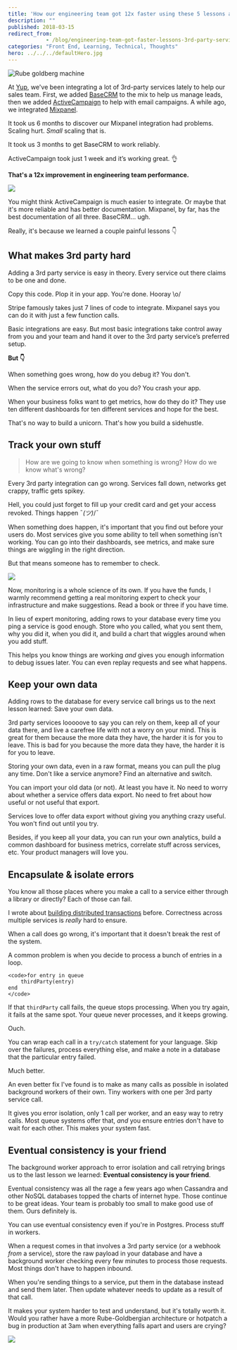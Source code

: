 ```yaml
---
title: 'How our engineering team got 12x faster using these 5 lessons about integrating 3rd-party services'
description: ""
published: 2018-03-15
redirect_from: 
            - /blog/engineering-team-got-faster-lessons-3rd-party-services/swizec/8283
categories: "Front End, Learning, Technical, Thoughts"
hero: ../../../defaultHero.jpg
---
```


![Rube goldberg machine](./img/media-mYqaRkXyoGbcY-giphy.gif)

At [Yup](https://www.yup.com), we've been integrating a lot of 3rd-party services lately to help our sales team. First, we added [BaseCRM](https://getbase.com/) to the mix to help us manage leads, then we added [ActiveCampaign](https://www.activecampaign.com/) to help with email campaigns. A while ago, we integrated [Mixpanel](https://mixpanel.com/).

It took us 6 months to discover our Mixpanel integration had problems. Scaling hurt. _Small_ scaling that is.

It took us 3 months to get BaseCRM to work reliably.

ActiveCampaign took just 1 week and it’s working great. 👌

**That's a 12x improvement in engineering team performance.**

![](./img/media-CDJo4EgHwbaPS-giphy.gif)

You might think ActiveCampaign is much easier to integrate. Or maybe that it's more reliable and has better documentation. Mixpanel, by far, has the best documentation of all three. BaseCRM… ugh.

Really, it's because we learned a couple painful lessons 👇

## What makes 3rd party hard

Adding a 3rd party service is easy in theory. Every service out there claims to be one and done.

Copy this code. Plop it in your app. You're done. Hooray \\o/

Stripe famously takes just 7 lines of code to integrate. Mixpanel says you can do it with just a few function calls.

Basic integrations are easy. But most basic integrations take control away from you and your team and hand it over to the 3rd party service’s preferred setup.

**But 👇**

When something goes wrong, how do you debug it? You don't.

When the service errors out, what do you do? You crash your app.

When your business folks want to get metrics, how do they do it? They use ten different dashboards for ten different services and hope for the best.

That's no way to build a unicorn. That's how you build a sidehustle.

## Track your own stuff

> How are we going to know when something is wrong? How do we know what's wrong?

Every 3rd party integration can go wrong. Services fall down, networks get crappy, traffic gets spikey.

Hell, you could just forget to fill up your credit card and get your access revoked. Things happen ¯_(ツ)_/¯

When something does happen, it's important that you find out before your users do. Most services give you some ability to tell when something isn't working. You can go into their dashboards, see metrics, and make sure things are wiggling in the right direction.

But that means someone has to remember to check.

![](./img/media-5fBH6zc5cLWMCWrISHK-giphy.gif)

Now, monitoring is a whole science of its own. If you have the funds, I warmly recommend getting a real monitoring expert to check your infrastructure and make suggestions. Read a book or three if you have time.

In lieu of expert monitoring, adding rows to your database every time you ping a service is good enough. Store who you called, what you sent them, why you did it, when you did it, and build a chart that wiggles around when you add stuff.

This helps you know things are working _and_ gives you enough information to debug issues later. You can even replay requests and see what happens.

## Keep your own data

Adding rows to the database for every service call brings us to the next lesson learned: Save your own data.

3rd party services looooove to say you can rely on them, keep all of your data there, and live a carefree life with not a worry on your mind. This is great for them because the more data they have, the harder it is for you to leave. This is bad for you because the more data they have, the harder it is for you to leave.

Storing your own data, even in a raw format, means you can pull the plug any time. Don't like a service anymore? Find an alternative and switch.

You can import your old data (or not). At least you have it. No need to worry about whether a service offers data export. No need to fret about how useful or not useful that export.

Services love to offer data export without giving you anything crazy useful. You won't find out until you try.

Besides, if you keep all your data, you can run your own analytics, build a common dashboard for business metrics, correlate stuff across services, etc. Your product managers will love you.

## Encapsulate & isolate errors

You know all those places where you make a call to a service either through a library or directly? Each of those can fail.

I wrote about [building distributed transactions](https://swizec.com/blog/always-put-side-effects-last/swizec/8057) before. Correctness across multiple services is _really_ hard to ensure.

When a call does go wrong, it's important that it doesn't break the rest of the system.

A common problem is when you decide to process a bunch of entries in a loop.

```undefined
<code>for entry in queue
    thirdParty(entry)
end
</code>
```

If that `thirdParty` call fails, the queue stops processing. When you try again, it fails at the same spot. Your queue never processes, and it keeps growing.

Ouch.

You can wrap each call in a `try/catch` statement for your language. Skip over the failures, process everything else, and make a note in a database that the particular entry failed.

Much better.

An even better fix I've found is to make as many calls as possible in isolated background workers of their own. Tiny workers with one per 3rd party service call.

It gives you error isolation, only 1 call per worker, and an easy way to retry calls. Most queue systems offer that, _and_ you ensure entries don't have to wait for each other. This makes your system fast.

## Eventual consistency is your friend

The background worker approach to error isolation and call retrying brings us to the last lesson we learned: **Eventual consistency is your friend**.

Eventual consistency was all the rage a few years ago when Cassandra and other NoSQL databases topped the charts of internet hype. Those continue to be great ideas. Your team is probably too small to make good use of them. Ours definitely is.

You can use eventual consistency even if you're in Postgres. Process stuff in workers.

When a request comes in that involves a 3rd party service (or a webhook _from_ a service), store the raw payload in your database and have a background worker checking every few minutes to process those requests. Most things don't have to happen inbound.

When you're sending things to a service, put them in the database instead and send them later. Then update whatever needs to update as a result of that call.

It makes your system harder to test and understand, but it's totally worth it. Would you rather have a more Rube-Goldbergian architecture or hotpatch a bug in production at 3am when everything falls apart and users are crying?

![](./img/media-TfItZ1HqJCTza-giphy.gif)
